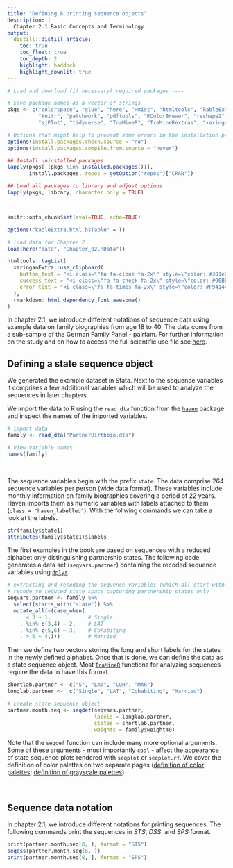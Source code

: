 ```yaml
---
title: "Defining & printing sequence objects"
description: |
  Chapter 2.1 Basic Concepts and Terminology
output:
  distill::distill_article:
    toc: true
    toc_float: true
    toc_depth: 2
    highlight: haddock
    highlight_downlit: true
---
```


```r

# Load and download (if necessary) required packages ----

# Save package names as a vector of strings
pkgs <- c("colorspace", "glue", "here", "Hmisc", "htmltools", "kableExtra", 
          "knitr", "patchwork", "pdftools", "RColorBrewer", "reshape2", 
          "sjPlot", "tidyverse", "TraMineR", "TraMineRextras", "xaringanExtra") 

# Options that might help to prevent some errors in the installation process
options(install.packages.check.source = "no")
options(install.packages.compile.from.source = "never")

## Install uninstalled packages
lapply(pkgs[!(pkgs %in% installed.packages())], 
       install.packages, repos = getOption("repos")["CRAN"])

## Load all packages to library and adjust options
lapply(pkgs, library, character.only = TRUE)



knitr::opts_chunk$set(eval=TRUE, echo=TRUE)

options("kableExtra.html.bsTable" = T)

# load data for Chapter 2
load(here("data", "Chapter_02.RData"))

```

```r
htmltools::tagList(
  xaringanExtra::use_clipboard(
    button_text = "<i class=\"fa fa-clone fa-2x\" style=\"color: #301e64\"></i>",
    success_text = "<i class=\"fa fa-check fa-2x\" style=\"color: #90BE6D\"></i>",
    error_text = "<i class=\"fa fa-times fa-2x\" style=\"color: #F94144\"></i>"
  ),
  rmarkdown::html_dependency_font_awesome()
)
```

In chapter 2.1, we introduce different notations of sequence data using example data on family biographies from age 18 to 40. The data come from a sub-sample of the German Family Panel - pairfam. For further information on the study and on how to access the full scientific use file see [here](https://www.pairfam.de/en/).

## Defining a state sequence object

We generated the example dataset in Stata. Next to the sequence variables it comprises a few additional variables which will be used to analyze the sequences in later chapters.

We import the data to R using the `read_dta` function from the [`haven`](https://haven.tidyverse.org/index.html) package and inspect the names of the imported variables.

```r
# import data
family <- read_dta("PartnerBirthbio.dta")
```

<div class='pre-scrolly'>
```r
# view variable names
names(family)
```
</div>

\  

The sequence variables begin with the prefix `state`. The data comprise 264 sequence variables per person (wide data format). These variables include monthly information on family biographies covering a period of 22 years.
Haven imports them as numeric variables with labels attached to them (`class = "haven_labelled"`). With the follwing commands we can take a look at the labels.

```r
str(family$state1) 
attributes(family$state1)$labels
```

The first examples in the book are based on sequences with a reduced alphabet only distinguishing partnership states. The following code generates a data set (`seqvars.partner`) containing the recoded sequence variables using [`dplyr`](https://dplyr.tidyverse.org/index.html).

```r
# extracting and recoding the sequence variables (which all start with state)
# recode to reduced state space capturing partnership status only 
seqvars.partner <- family %>%
  select(starts_with("state")) %>%
  mutate_all(~(case_when(
    . < 3 ~ 1,            # Single
    . %in% c(3,4) ~ 2,    # LAT
    . %in% c(5,6) ~ 3,    # Cohabiting
    . > 6 ~ 4,)))         # Married
```

Then we define two vectors storing the long and short labels for the states in the newly defined alphabet. Once that is done, we can define the data as a state sequence object. Most [`TraMineR`](http://traminer.unige.ch/) functions for analyzing sequences require the data to have this format.

```r

shortlab.partner <- c("S", "LAT", "COH", "MAR")
longlab.partner <-  c("Single", "LAT", "Cohabiting", "Married")

# create state sequence object
partner.month.seq <- seqdef(seqvars.partner,
                            labels = longlab.partner,
                            states = shortlab.partner,
                            weights = family$weight40)

```

Note that the `seqdef` function can include many more optional arguments. Some of these arguments - most importantly `cpal` - affect the appearance of state sequence plots rendered with `seqplot` or `seqplot.rf`. We cover the definition of color palettes on two separate pages ([definition of color palettes](rChapter2-4_color.html); [definition of grayscale palettes](rChapter2-4_grayscale.html))  

\  

## Sequence data notation 

In chapter 2.1, we introduce different notations for printing sequences. The following commands print the sequences in *STS*, *DSS*, and *SPS* format.


```r
print(partner.month.seq[8, ], format = "STS")
seqdss(partner.month.seq[8, ])
print(partner.month.seq[8, ], format = "SPS")
```

